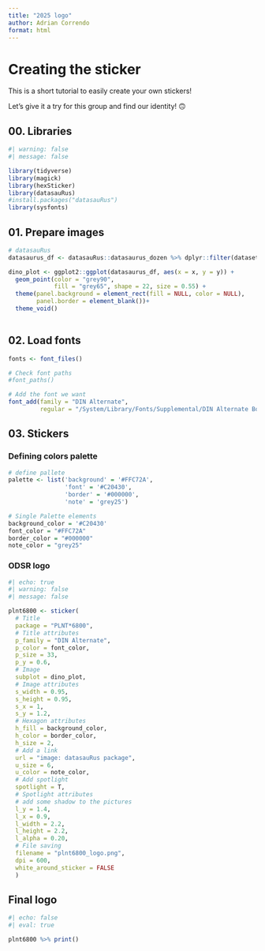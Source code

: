 ```yaml
---
title: "2025 logo"
author: Adrian Correndo
format: html
---
```


# Creating the sticker

This is a short tutorial to easily create your own stickers!

Let's give it a try for this group and find our identity!
🙃

## 00. Libraries

```r
#| warning: false
#| message: false

library(tidyverse)
library(magick)
library(hexSticker)
library(datasauRus)
#install.packages("datasauRus")
library(sysfonts)


```

## 01. Prepare images

```r
# datasauRus
datasaurus_df <- datasauRus::datasaurus_dozen %>% dplyr::filter(dataset == "dino")

dino_plot <- ggplot2::ggplot(datasaurus_df, aes(x = x, y = y)) +
  geom_point(color = "grey90", 
             fill = "grey65", shape = 22, size = 0.55) +
  theme(panel.background = element_rect(fill = NULL, color = NULL),
        panel.border = element_blank())+
  theme_void()
  
```

## 02. Load fonts

```r

fonts <- font_files()

# Check font paths
#font_paths()

# Add the font we want
font_add(family = "DIN Alternate", 
         regular = "/System/Library/Fonts/Supplemental/DIN Alternate Bold.ttf")

```

## 03. Stickers

### Defining colors palette

```r
# define pallete
palette <- list('background' = '#FFC72A',
                'font' = '#C20430',
                'border' = '#000000',
                'note' = 'grey25')

# Single Palette elements
background_color = '#C20430'
font_color = "#FFC72A"
border_color = "#000000"
note_color = "grey25"

```


### ODSR logo

```r
#| echo: true
#| warning: false
#| message: false

plnt6800 <- sticker(
  # Title
  package = "PLNT*6800",
  # Title attributes
  p_family = "DIN Alternate",
  p_color = font_color,
  p_size = 33,
  p_y = 0.6,
  # Image
  subplot = dino_plot,
  # Image attributes
  s_width = 0.95,
  s_height = 0.95,
  s_x = 1,
  s_y = 1.2,
  # Hexagon attributes
  h_fill = background_color,
  h_color = border_color,
  h_size = 2,
  # Add a link
  url = "image: datasauRus package",
  u_size = 6,
  u_color = note_color,
  # Add spotlight
  spotlight = T,
  # Spotlight attributes
  # add some shadow to the pictures
  l_y = 1.4,
  l_x = 0.9,
  l_width = 2.2,
  l_height = 2.2,
  l_alpha = 0.20,
  # File saving
  filename = "plnt6800_logo.png",
  dpi = 600,
  white_around_sticker = FALSE
  ) 

```

::: panel-tabset
## Final logo

```r
#| echo: false
#| eval: true

plnt6800 %>% print()

```
:::
